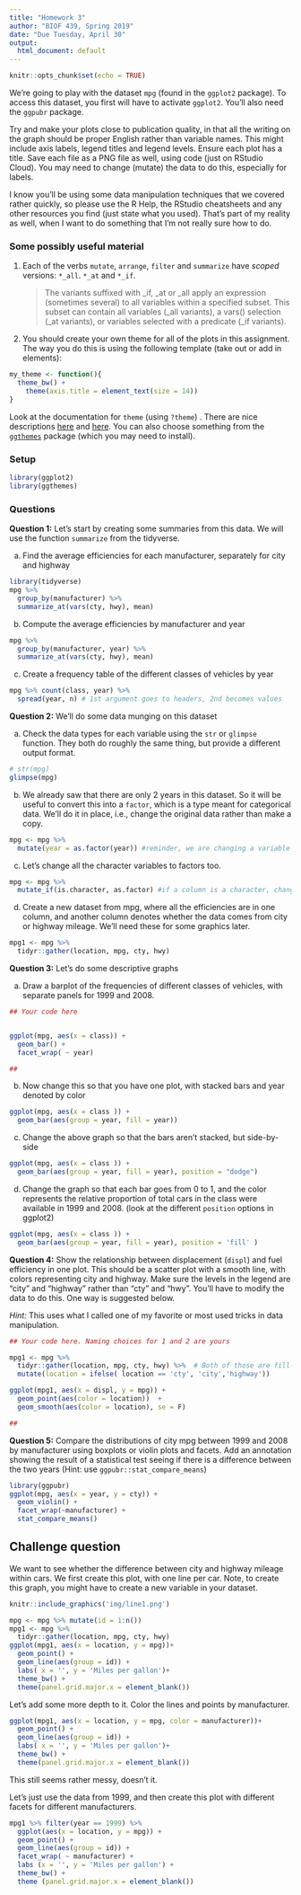 ```yaml
---
title: "Homework 3"
author: "BIOF 439, Spring 2019"
date: "Due Tuesday, April 30"
output:
  html_document: default
---
```


```r
knitr::opts_chunk$set(echo = TRUE)
```

We're going to play with the dataset `mpg` (found in the `ggplot2` package). To access this dataset, you first will have to activate `ggplot2`. You'll also need the `ggpubr` package. 

Try and make your plots close to publication quality, in that all the writing on the graph should be proper English rather than variable names. This might include axis labels,
legend titles and legend levels. Ensure each plot has a title. Save each file as a PNG file as well, using code (just on RStudio Cloud). You may need to change (mutate) the data to do this, especially for labels.

I know you'll be using some data manipulation techniques that we covered rather quickly, so please use the R Help, the RStudio cheatsheets and any other resources you find (just state what you used). That's part of my reality as well, when I want to do something that I'm not 
really sure how to do. 

### Some possibly useful material

1. Each of the verbs `mutate`, `arrange`, `filter` and `summarize` have _scoped_ versions: `*_all`. `*_at` and `*_if`.

    > The variants suffixed with _if, _at or _all apply an expression (sometimes several) to all variables within a specified subset. This subset can contain all variables (_all variants), a vars() selection (_at variants), or variables selected with a predicate (_if variants).

1. You should create your own theme for all of the plots in this assignment. The way you 
do this is using the following template (take out or add in elements):

```r
my_theme <- function(){
  theme_bw() + 
    theme(axis.title = element_text(size = 14))
}
```

Look at the documentation for `theme` (using `?theme`) . There are nice descriptions [here](https://bookdown.org/rdpeng/RProgDA/building-a-new-theme.html) and [here](https://www.datanovia.com/en/blog/ggplot-themes-gallery/).  You can also choose something from the [`ggthemes`]() package (which you may need to install). 

### Setup

```r
library(ggplot2)
library(ggthemes)
```

### Questions

__Question 1:__ Let's start by creating some summaries from this data. We will use the function `summarize` from the tidyverse.

a. Find the average efficiencies for each manufacturer, separately for city and highway

```r
library(tidyverse)
mpg %>% 
  group_by(manufacturer) %>% 
  summarize_at(vars(cty, hwy), mean) 
```

b. Compute the average efficiencies by manufacturer and year

```r
mpg %>% 
  group_by(manufacturer, year) %>% 
  summarize_at(vars(cty, hwy), mean)
```

c. Create a frequency table of the different classes of vehicles by year

```r
mpg %>% count(class, year) %>% 
  spread(year, n) # 1st argument goes to headers, 2nd becomes values
```



__Question 2:__ We'll do some data munging on this dataset

a. Check the data types for each variable using the `str` or `glimpse` function. They 
both do roughly the same thing, but provide a different output format. 

```r
# str(mpg)
glimpse(mpg)
```

b. We already saw that there are only 2 years in this dataset. So it will be useful to
convert this into a `factor`, which is a type meant for categorical data. We'll do it in place, i.e., change the original data rather than make a copy.

```r
mpg <- mpg %>% 
  mutate(year = as.factor(year)) #reminder, we are changing a variable
```

c. Let's change all the character variables to factors too.

```r
mpg <- mpg %>% 
  mutate_if(is.character, as.factor) #if a column is a character, change to a factor
```

d. Create a new dataset from mpg, where all the efficiencies are in one column, and another
column denotes whether the data comes from city or highway mileage. We'll need these for some graphics later.

```r
mpg1 <- mpg %>% 
  tidyr::gather(location, mpg, cty, hwy)
```


__Question 3:__ Let's do some descriptive graphs

a. Draw a barplot of the frequencies of different classes of vehicles, with separate panels for 1999 and 2008. 

```r
## Your code here


ggplot(mpg, aes(x = class)) + 
  geom_bar() + 
  facet_wrap( ~ year)

##
```

b. Now change this so that you have one plot, with stacked bars and year denoted by color

```r
ggplot(mpg, aes(x = class )) + 
  geom_bar(aes(group = year, fill = year))
```

c. Change the above graph so that the bars aren't stacked, but side-by-side

```r
ggplot(mpg, aes(x = class )) + 
  geom_bar(aes(group = year, fill = year), position = "dodge")

```

d. Change the graph so that each bar goes from 0 to 1, and the color represents the relative proportion of total cars in the class were available in 1999 and 2008. (look at the different `position` options in ggplot2)

```r
ggplot(mpg, aes(x = class )) + 
  geom_bar(aes(group = year, fill = year), position = 'fill' )

```



__Question 4:__ Show the relationship between displacement (`displ`) and fuel efficiency in one plot. This should be a scatter plot with a smooth line, with colors representing city and highway. Make sure the levels in the legend are "city" and "highway" rather than "cty" and "hwy". You'll have to modify the data to do this. One way is suggested below.

_Hint:_ This uses what I called one of my favorite or most used tricks in data manipulation.

```r
## Your code here. Naming choices for 1 and 2 are yours

mpg1 <- mpg %>% 
  tidyr::gather(location, mpg, cty, hwy) %>%  # Both of those are fill-in-the-blank
  mutate(location = ifelse( location == 'cty', 'city','highway'))

ggplot(mpg1, aes(x = displ, y = mpg)) + 
  geom_point(aes(color = location))  +
  geom_smooth(aes(color = location), se = F)

##
```

__Question 5:__ Compare the distributions of city mpg between 1999 and 2008 by manufacturer using boxplots or violin plots and facets. Add an annotation showing the result of a statistical test seeing if there is a difference between the two years (Hint: use `ggpubr::stat_compare_means`)

```r
library(ggpubr)
ggplot(mpg, aes(x = year, y = cty)) + 
  geom_violin() + 
  facet_wrap(~manufacturer) + 
  stat_compare_means()
```


## Challenge question

We want to see whether the difference between city and highway mileage within cars. We first create this plot, with one line per car. Note, to create this graph, you might have to create a new variable in your dataset.

```r
knitr::include_graphics('img/line1.png')
```

```r
mpg <- mpg %>% mutate(id = 1:n())
mpg1 <- mpg %>% 
  tidyr::gather(location, mpg, cty, hwy)
ggplot(mpg1, aes(x = location, y = mpg))+
  geom_point() +
  geom_line(aes(group = id)) + 
  labs( x = '', y = 'Miles per gallon')+
  theme_bw() + 
  theme(panel.grid.major.x = element_blank())
```


Let's add some more depth to it. Color the lines and points by manufacturer.

```r
ggplot(mpg1, aes(x = location, y = mpg, color = manufacturer))+
  geom_point() +
  geom_line(aes(group = id)) + 
  labs( x = '', y = 'Miles per gallon')+
  theme_bw() + 
  theme(panel.grid.major.x = element_blank())
```


This still seems rather messy, doesn't it. 

Let's just use the data from 1999, and then create this plot with different facets for different manufacturers. 

```r
mpg1 %>% filter(year == 1999) %>% 
  ggplot(aes(x = location, y = mpg)) + 
  geom_point() + 
  geom_line(aes(group = id)) + 
  facet_wrap( ~ manufacturer) + 
  labs (x = '', y = 'Miles per gallon') + 
  theme_bw() + 
  theme (panel.grid.major.x = element_blank())
```


